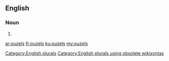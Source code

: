 ==English==

===Noun===
{{head|en}}

# {{plural of|ouzel}}

[[Category:English plurals]][[Category:English plurals using obsolete wikisyntax]]

[[ar:ouzels]]
[[fr:ouzels]]
[[ku:ouzels]]
[[my:ouzels]]